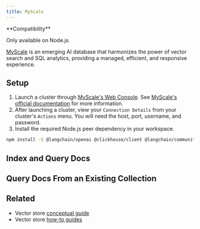 ```yaml
---
title: MyScale
---
```


<Tip>
**Compatibility**

Only available on Node.js.
</Tip>

[MyScale](https://myscale.com/) is an emerging AI database that harmonizes the power of vector search and SQL analytics, providing a managed, efficient, and responsive experience.

## Setup

1. Launch a cluster through [MyScale's Web Console](https://console.myscale.com/). See [MyScale's official documentation](https://docs.myscale.com/en/quickstart/) for more information.
2. After launching a cluster, view your `Connection Details` from your cluster's `Actions` menu. You will need the host, port, username, and password.
3. Install the required Node.js peer dependency in your workspace.


```bash npm
npm install -S @langchain/openai @clickhouse/client @langchain/community @langchain/core
```

## Index and Query Docs


<MyscaleFromtexts />

## Query Docs From an Existing Collection


<MyscaleSearch />

## Related

- Vector store [conceptual guide](/oss/concepts/#vectorstores)
- Vector store [how-to guides](/oss/how-to/#vectorstores)
